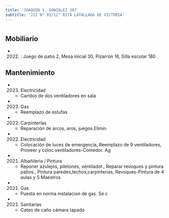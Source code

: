 ```yaml
---
title: 'JOAQUIN V. GONZALEZ 307'
subtitle: 'JII N° 01/12° RITA LATALLADA DE VICTORIA'
---
```


#


## Mobiliario

*  (2022) : Juego de patio 2, Mesa inicial 30, Pizarrón 16, Silla escolar 180 





## Mantenimiento

*  (2023) Electricidad 
    + Cambio de dos ventiladores en sala

*  (2023) Gas 
    + Reemplazo de estufas

*  (2022) Carpinterías 
    + Reparación de arcos, aros, juegos.Elimin

*  (2022) Electricidad 
    + Colocación de luces de emergencia, Reemplazo de 9 ventiladores, Proveer y coloc ventiladores-Comedor. Ag

*  (2021) Albañileria / Pintura 
    + Reponer azulejos, piletones, ventilador., Reparar revoques y pintura patios., Pintura paredes,techos,carpinterias, Revoques-Pintura de 4 aulas y S Maestros

*  (2021) Gas 
    + Puesta en norma instalacion de gas. Se c

*  (2021) Sanitarias 
    + Cateo de caño cámara tapado



